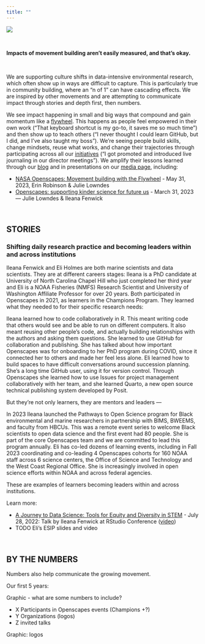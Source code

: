```yaml
---
title: ""
---
```


::: {.column-screen}
![](images/banner_imgs/text_banners/impact_banner.png)

<br>

::: {.white-div}

::: {.medium-body-text .center-text}
**Impacts of movement building aren’t easily measured, and that’s okay.**
:::

<br>

We are supporting culture shifts in data-intensive environmental research, which often show up in ways are difficult to capture. This is particularly true in community building, where an "n of 1" can have cascading effects. We are inspired by other movements and are attempting to communicate impact through stories and depth first, then numbers.

We see impact happening in small and big ways that compound and gain momentum like a [flywheel](approach.qmd#openscapes-flywheel). This happens as people feel empowered in their own work ("That keyboard shortcut is my go-to, it saves me so much time") and then show up to teach others ("I never thought I could learn GitHub, but I did, and I've also taught my boss"). We're seeing people build skills, change mindsets, reuse what works, and change their trajectories through participating across all our [initiatives](initiatives.qmd) ("I got promoted and introduced live journaling in our director meetings"). We amplify their lessons learned through our [blog](blog.qmd) and in presentations on our [media page](media.qmd), including: 

- [NASA Openscapes: Movement building with the Flywheel](https://docs.google.com/presentation/d/1BK678MADRg6QkejRQI_5KREGn6DzzQqAS4StsjXmi-k/edit#slide=id.g1b5922f14f8_0_83) - May 31, 2023, Erin Robinson & Julie Lowndes
- [Openscapes: supporting kinder science for future us](https://docs.google.com/presentation/d/1WzNaQWVBTLSq4IX0GkvGlQWbDJ4isVpSvGnjb_rdEKU/edit?usp=sharing) - March 31, 2023 — Julie Lowndes & Ileana Fenwick



<br>

## STORIES

### Shifting daily research practice and becoming leaders within and across institutions

Ileana Fenwick and Eli Holmes are both marine scientists and data scientists. They are at different careers stages: Ileana is a PhD candidate at University of North Carolina Chapel Hill who just completed her third year and Eli is a NOAA Fisheries (NMFS)  Research Scientist and University of Washington Affiliate Professor for over 20 years. Both participated in Openscapes in 2021, as learners in the Champions Program. They learned what they needed to for their specific research needs:

Ileana learned how to code collaboratively in R. This meant writing code that others would see and be able to run on different computers. It also meant reusing other people’s code, and actually building relationships with the authors and asking them questions. She learned to use GitHub for collaboration and publishing. She has talked about how important Openscapes was for onboarding to her PhD program during COVID, since it connected her to others and made her feel less alone. Eli learned how to build spaces to have difficult conversations around succession planning. She’s a long time GitHub user, using it for version control. Through Openscapes she learned how to use Issues for project management collaboratively with her team, and she learned Quarto, a new open source technical publishing system developed by Posit. 

But they’re not only learners, they are mentors and leaders — 

In 2023 Ileana launched the Pathways to Open Science program for Black environmental and marine researchers in partnership with BIMS, BWEEMS, and faculty from HBCUs. This was a remote event series to welcome Black scientists to open data science and the first event had 80 people. She is part of the core Openscapes team and we are committed to lead this program annually. Eli has co-led dozens of learning events, including in Fall 2023 coordinating and co-leading 4 Openscapes cohorts for 160 NOAA staff across 6 science centers, the Office of Science and Technology and the West Coast Regional Office. She is increasingly involved in open science efforts within NOAA and across federal agencies.

These are examples of learners becoming leaders within and across institutions. 


Learn more: 

- [A Journey to Data Science: Tools for Equity and Diversity in STEM](https://github.com/IleanaF/rstudio-conf22) - July 28, 2022: Talk by Ileana Fenwick at RStudio Conference ([video](https://www.rstudio.com/conference/2022/talks/journey-to-data-science-tools/))
- TODO Eli's ESIP slides and video

<br>

## BY THE NUMBERS

Numbers also help communicate the growing movement.

Our first 5 years: 

Graphic - what are some numbers to include?

- X Participants in Openscapes events (Champions +?)
- Y Organizations (logos)
- Z invited talks


Graphic: logos


:::
:::
